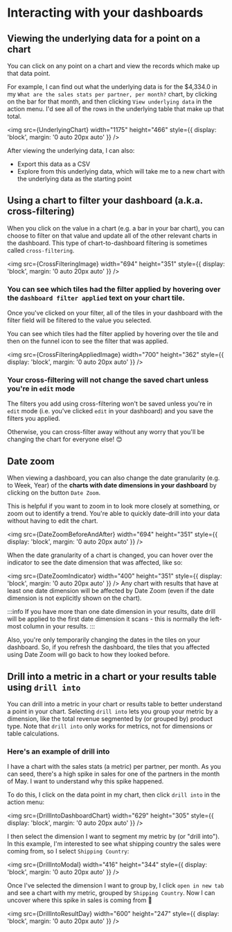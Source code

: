 
# Interacting with your dashboards

## Viewing the underlying data for a point on a chart

You can click on any point on a chart and view the records which make up that data point.

For example, I can find out what the underlying data is for the $4,334.0 in my `What are the sales stats per partner, per month?` chart, by clicking on the bar for that month, and then clicking `View underlying data` in the action menu.
I'd see all of the rows in the underlying table that make up that total.

<img
  src={UnderlyingChart}
  width="1175"
  height="466"
  style={{ display: 'block', margin: '0 auto 20px auto' }}
/>

After viewing the underlying data, I can also:

- Export this data as a CSV
- Explore from this underlying data, which will take me to a new chart with the underlying data as the starting point

## Using a chart to filter your dashboard (a.k.a. cross-filtering)

When you click on the value in a chart (e.g. a bar in your bar chart), you can choose to filter on that value and update all of the other relevant charts in the dashboard. This type of chart-to-dashboard filtering is sometimes called `cross-filtering`.

<img
  src={CrossFilteringImage}
  width="694"
  height="351"
  style={{ display: 'block', margin: '0 auto 20px auto' }}
/>

### You can see which tiles had the filter applied by hovering over the `dashboard filter applied` text on your chart tile.

Once you've clicked on your filter, all of the tiles in your dashboard with the filter field will be filtered to the value you selected.

You can see which tiles had the filter applied by hovering over the tile and then on the funnel icon to see the filter that was applied.

<img
  src={CrossFilteringAppliedImage}
  width="700"
  height="362"
  style={{ display: 'block', margin: '0 auto 20px auto' }}
/>

### Your cross-filtering will not change the saved chart unless you're in `edit` mode

The filters you add using cross-filtering won't be saved unless you're in `edit` mode (i.e. you've clicked `edit` in your dashboard) and you save the filters you applied.

Otherwise, you can cross-filter away without any worry that you'll be changing the chart for everyone else! 😊

## Date zoom

When viewing a dashboard, you can also change the date granularity (e.g. to Week, Year) of the **charts with date dimensions in your dashboard** by clicking on the button `Date Zoom`.

This is helpful if you want to zoom in to look more closely at something, or zoom out to identify a trend. You're able to quickly date-drill into your data without having to edit the chart.

<img
  src={DateZoomBeforeAndAfter}
  width="694"
  height="351"
  style={{ display: 'block', margin: '0 auto 20px auto' }}
/>

When the date granularity of a chart is changed, you can hover over the indicator to see the date dimension that was affected, like so:

<img
  src={DateZoomIndicator}
  width="400"
  height="351"
  style={{ display: 'block', margin: '0 auto 20px auto' }}
/>
Any chart with results that have at least one date dimension will be affected by
Date Zoom (even if the date dimension is not explicitly shown on the chart).

:::info
If you have more than one date dimension in your results, date drill will be applied to the first date dimension it scans - this is normally the left-most column in your results.
:::

Also, you're only temporarily changing the dates in the tiles on your dashboard. So, if you refresh the dashboard, the tiles that you affected using Date Zoom will go back to how they looked before.

## Drill into a metric in a chart or your results table using `drill into`

You can drill into a metric in your chart or results table to better understand a point in your chart. Selecting `drill into` lets you group your metric by a dimension, like the total revenue segmented by (or grouped by) product type. Note that `drill into` only works for metrics, not for dimensions or table calculations.

### Here's an example of drill into

I have a chart with the sales stats (a metric) per partner, per month. As you can seed, there's a high spike in sales for one of the partners in the month of May. I want to understand why this spike happened.

To do this, I click on the data point in my chart, then click `drill into` in the action menu:

<img
  src={DrillIntoDashboardChart}
  width="629"
  height="305"
  style={{ display: 'block', margin: '0 auto 20px auto' }}
/>

I then select the dimension I want to segment my metric by (or "drill into"). In this example, I'm interested to see what shipping country the sales were coming from, so I select `Shipping Country`:

<img
  src={DrillIntoModal}
  width="416"
  height="344"
  style={{ display: 'block', margin: '0 auto 20px auto' }}
/>

Once I've selected the dimension I want to group by, I click `open in new tab` and see a chart with my metric, grouped by `Shipping Country`. Now I can uncover where this spike in sales is coming from 👀

<img
  src={DrillIntoResultDay}
  width="600"
  height="247"
  style={{ display: 'block', margin: '0 auto 20px auto' }}
/>

